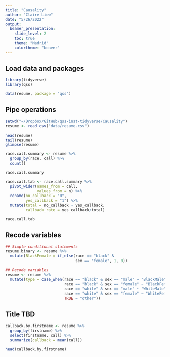 ```yaml
---
title: "Causality"
author: "Claire Liow"
date: "5/26/2022"
output: 
  beamer_presentation:
    slide_level: 2
    toc: true
    theme: "Madrid"
    colortheme: "beaver"
---
```


## Load data and packages
```r
library(tidyverse)
library(qss)

data(resume, package = "qss")
```

## Pipe operations
```r
setwd("~/Dropbox/GitHub/qss-inst-tidyverse/Causality")
resume <- read_csv("data/resume.csv")

head(resume)
tail(resume)
glimpse(resume)

race.call.summary <- resume %>%
  group_by(race, call) %>%
  count()

race.call.summary

race.call.tab <- race.call.summary %>%
  pivot_wider(names_from = call,
              values_from = n) %>%
  rename(no_callback = "0", 
         yes_callback = "1") %>%
  mutate(total = no_callback + yes_callback,
         callback_rate = yes_callback/total)

race.call.tab
```

## Recode variables
```r
## Simple conditional statements
resume.binary <- resume %>%
  mutate(BlackFemale = if_else(race == "black" &
                               sex == "female", 1, 0))

## Recode variables
resume <- resume %>%
  mutate(type = case_when(race == "black" & sex == "male" ~ "BlackMale",
                          race == "black" & sex == "female" ~ "BlackFemale",
                          race == "while" & sex == "male" ~ "WhileMale",
                          race == "white" & sex == "female" ~ "WhiteFemale",
                          TRUE ~ "other")) 
```

## Title TBD
```r
callback.by.firstname <- resume %>%
  group_by(firstname) %>%
  select(firstname, call) %>%
  summarize(callback = mean(call))

head(callback.by.firstname)

```

